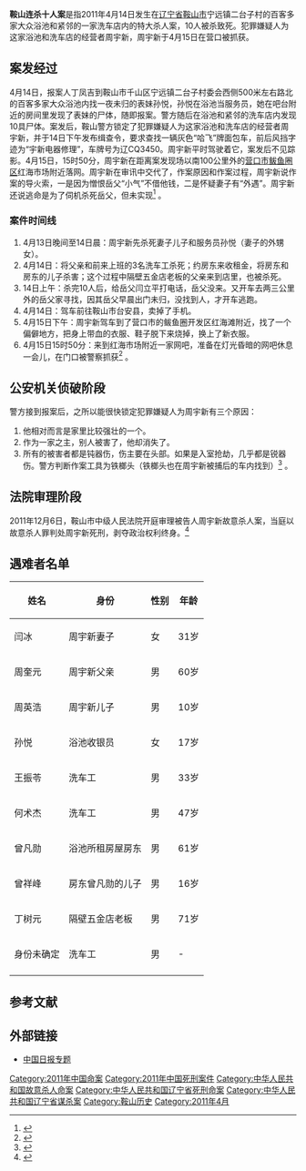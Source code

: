 {{Veil|time=2015-09-12T09:41:52+00:00}}
{{Infobox civilian attack
|title=鞍山连杀十人案<br />
鞍山“4·14”特大恶性杀人案
|image= 
|caption=
|map=
|map_caption=
|location={{CHN}}[[辽宁省|辽宁省]][[鞍山市|鞍山市]]
|coordinates=
|date=2011年4月13日晚至14日晨
|time=
|timezone=[[UTC+8|UTC+8]]
|target=
|motive=憎恨岳父“小气”、怀疑妻子“外遇”
|type=
|weapontitle=武器
|weapons=铁榔头
|fatalities=10人
|injuries=
|victim=
|perp=
|susperp=周宇新，男，33岁
|numpart=
|dfen=
}}
'''鞍山连杀十人案'''是指2011年4月14日发生在[[辽宁省|辽宁省]][[鞍山市|鞍山市]]宁远镇二台子村的百客多家大众浴池和紧邻的一家洗车店内的特大杀人案，10人被杀致死。犯罪嫌疑人为这家浴池和洗车店的经营者周宇新，周宇新于4月15日在营口被抓获。

== 案发经过 ==
4月14日，报案人丁凤吉到鞍山市千山区宁远镇二台子村委会西侧500米左右路北的百客多家大众浴池内找一夜未归的表妹孙悦，孙悦在浴池当服务员，她在吧台附近的房间里发现了表妹的尸体，随即报案。警方随后在浴池和紧邻的洗车店内发现10具尸体。案发后，鞍山警方锁定了犯罪嫌疑人为这家浴池和洗车店的经营者周宇新，并于14日下午发布缉查令，要求查找一辆灰色“哈飞”牌面包车，前后风挡字迹为“宇新电器修理”，车牌号为辽CQ3450。周宇新平时驾驶着它，案发后不见踪影。4月15日，15时50分，周宇新在距离案发现场以南100公里外的[[营口市|营口市]][[鲅鱼圈区|鲅鱼圈区]]红海市场附近落网。周宇新在审讯中交代了，作案原因和作案过程，周宇新说作案的导火索，一是因为憎恨岳父“小气”不借他钱，二是怀疑妻子有“外遇”。周宇新还说逃命是为了伺机杀死岳父，但未实现<ref>{{cite web|title=作案过程冷血 鞍山特大杀人案犯罪嫌疑人交代作案经过|url=http://news.xinhuanet.com/legal/2011-04/16/c_121312647_2.htm|publisher=新华网|accessdate=2011-04-17}}{{dead link|date=2018年5月 |bot=InternetArchiveBot |fix-attempted=yes }}</ref> 。

=== 案件时间线 ===
# 4月13日晚间至14日晨：周宇新先杀死妻子儿子和服务员孙悦（妻子的外甥女）。
# 4月14日：将父亲和前来上班的3名洗车工杀死；约房东来收租金，将房东和房东的儿子杀害；这个过程中隔壁五金店老板的父亲来到店里，也被杀死。
# 14日上午：杀完10人后，给岳父闫立平打电话，岳父没来。又开车去两三公里外的岳父家寻找，因其岳父早晨出门未归，没找到人，才开车逃跑。
# 4月14日：驾车前往鞍山市台安县，卖掉了手机。
# 4月15日下午：周宇新驾车到了营口市的鲅鱼圈开发区红海滩附近，找了一个偏僻地方，把身上带血的衣服、鞋子脱下来烧掉，换上了新衣服。
# 4月15日15时50分：来到红海市场附近一家网吧，准备在灯光昏暗的网吧休息一会儿，在门口被警察抓获<ref>{{cite web|title=鞍山男子杀10人毫无悔意 逃亡过程有条不紊|url=http://www.chinadaily.com.cn/micro-reading/dzh/2011-04-17/content_2334491_2.html|publisher=北京晨报}}</ref> 。

== 公安机关侦破阶段 ==
警方接到报案后，之所以能很快锁定犯罪嫌疑人为周宇新有三个原因：
# 他相对而言是家里比较强壮的一个。
# 作为一家之主，别人被害了，他却消失了。
# 所有的被害者都是钝器伤，伤主要在头部。如果是入室抢劫，几乎都是锐器伤。警方判断作案工具为铁榔头（铁榔头也在周宇新被捕后的车内找到）<ref name="xjb">{{cite web|title=辽宁鞍山杀10人疑犯逃亡百公里后落网|url=http://news.bjnews.com.cn/news/2011/0416/115434.shtml|publisher=新京报|accessdate=2011-04-17|deadurl=yes|archiveurl=https://web.archive.org/web/20110419202047/http://news.bjnews.com.cn/news/2011/0416/115434.shtml|archivedate=2011-04-19}}</ref> 。
== 法院审理阶段 ==
2011年12月6日，鞍山市中级人民法院开庭审理被告人周宇新故意杀人案，当庭以故意杀人罪判处周宇新死刑，剥夺政治权利终身。<ref>{{cite news|author=鞍山日报|title=鞍山市中级人民法院 开庭审理被告人周宇新故意杀人案|url=http://www.qianhuaweb.com/asrb/html/2011-12/07/content_86639.htm|accessdate=2014-08-05|newspaper=鞍山日报|date=2011年12月7日|deadurl=yes|archiveurl=https://web.archive.org/web/20140808050442/http://www.qianhuaweb.com/asrb/html/2011-12/07/content_86639.htm|archivedate=2014年8月8日}}</ref>

== 遇难者名单 ==
{{hideH|遇难者名单<ref name=xjb />}}
{|class="wikitable" border="1" 
|- 
!姓名
!身份
!性别
!年龄
|-
|闫冰||周宇新妻子||女||31岁
|-  
|周奎元||周宇新父亲 ||男||60岁
|-
|周英浩||周宇新儿子||男||10岁
|-
|孙悦||浴池收银员||女||17岁
|-
|王振苓||洗车工||男||33岁
|-
|何术杰||洗车工||男||47岁
|-
|曾凡勋||浴池所租房屋房东||男||61岁
|-
|曾祥峰||房东曾凡勋的儿子||男||16岁
|-
|丁树元||隔壁五金店老板||男||71岁
|-
|身份未确定||洗车工||男||-
|-
|}
{{hideF}}

==参考文献==
<div class="references-small">
<references></references>
</div>

==外部链接==
* [http://www.chinadaily.com.cn/micro-reading/mfeed/hotwords/20110417863.html 中国日报专题]

[[Category:2011年中国命案|Category:2011年中国命案]]
[[Category:2011年中国死刑案件|Category:2011年中国死刑案件]]
[[Category:中华人民共和国故意杀人命案|Category:中华人民共和国故意杀人命案]]
[[Category:中华人民共和国辽宁省死刑命案|Category:中华人民共和国辽宁省死刑命案]]
[[Category:中华人民共和国辽宁省谋杀案|Category:中华人民共和国辽宁省谋杀案]]
[[Category:鞍山历史|Category:鞍山历史]]
[[Category:2011年4月|Category:2011年4月]]
